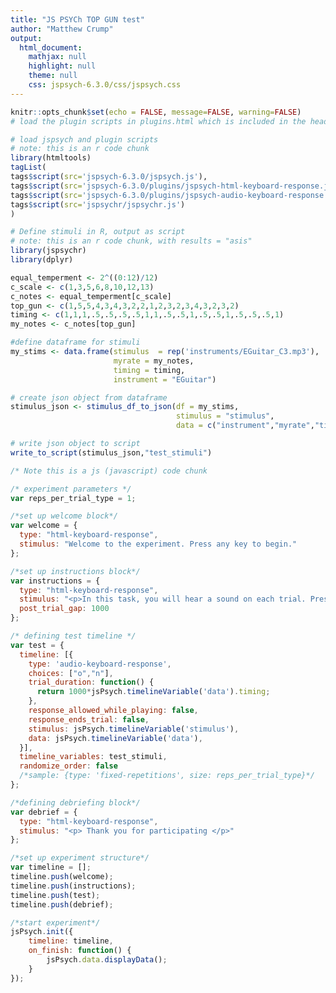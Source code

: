 ```yaml
---
title: "JS PSYCh TOP GUN test"
author: "Matthew Crump"
output:
  html_document:
    mathjax: null
    highlight: null
    theme: null
    css: jspsych-6.3.0/css/jspsych.css
---
```



```r
knitr::opts_chunk$set(echo = FALSE, message=FALSE, warning=FALSE)
# load the plugin scripts in plugins.html which is included in the header.
```

```r
# load jspsych and plugin scripts
# note: this is an r code chunk
library(htmltools)
tagList(
tags$script(src='jspsych-6.3.0/jspsych.js'),
tags$script(src='jspsych-6.3.0/plugins/jspsych-html-keyboard-response.js'),
tags$script(src='jspsych-6.3.0/plugins/jspsych-audio-keyboard-response.js'),
tags$script(src='jspsychr/jspsychr.js')
)
```

```r
# Define stimuli in R, output as script 
# note: this is an r code chunk, with results = "asis"
library(jspsychr)
library(dplyr)

equal_temperment <- 2^((0:12)/12)
c_scale <- c(1,3,5,6,8,10,12,13)
c_notes <- equal_temperment[c_scale]
top_gun <- c(1,5,5,4,3,4,3,2,2,1,2,3,2,3,4,3,2,3,2)
timing <- c(1,1,1,.5,.5,.5,.5,1,1,.5,.5,1,.5,.5,1,.5,.5,.5,1)
my_notes <- c_notes[top_gun]

#define dataframe for stimuli
my_stims <- data.frame(stimulus  = rep('instruments/EGuitar_C3.mp3'),
                       myrate = my_notes,
                       timing = timing,
                       instrument = "EGuitar")

# create json object from dataframe
stimulus_json <- stimulus_df_to_json(df = my_stims,
                                     stimulus = "stimulus",
                                     data = c("instrument","myrate","timing"))

# write json object to script
write_to_script(stimulus_json,"test_stimuli")
```


```js
/* Note this is a js (javascript) code chunk

/* experiment parameters */
var reps_per_trial_type = 1;

/*set up welcome block*/
var welcome = {
  type: "html-keyboard-response",
  stimulus: "Welcome to the experiment. Press any key to begin."
};

/*set up instructions block*/
var instructions = {
  type: "html-keyboard-response",
  stimulus: "<p>In this task, you will hear a sound on each trial. Press O or N after hearing the sound. </p>",
  post_trial_gap: 1000
};

/* defining test timeline */
var test = {
  timeline: [{
    type: 'audio-keyboard-response',
    choices: ["o","n"],
    trial_duration: function() {
      return 1000*jsPsych.timelineVariable('data').timing;
    },
    response_allowed_while_playing: false,
    response_ends_trial: false,
    stimulus: jsPsych.timelineVariable('stimulus'),
    data: jsPsych.timelineVariable('data'),
  }],
  timeline_variables: test_stimuli,
  randomize_order: false
  /*sample: {type: 'fixed-repetitions', size: reps_per_trial_type}*/
};

/*defining debriefing block*/
var debrief = {
  type: "html-keyboard-response",
  stimulus: "<p> Thank you for participating </p>"
};

/*set up experiment structure*/
var timeline = [];
timeline.push(welcome);
timeline.push(instructions);
timeline.push(test);
timeline.push(debrief);

/*start experiment*/
jsPsych.init({
    timeline: timeline,
    on_finish: function() {
        jsPsych.data.displayData();
    }
});
```
